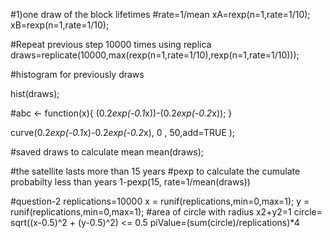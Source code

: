 #1)one draw of the block lifetimes
#rate=1/mean
xA=rexp(n=1,rate=1/10);
xB=rexp(n=1,rate=1/10);

#Repeat previous step 10000 times using replica
draws=replicate(10000,max(rexp(n=1,rate=1/10),rexp(n=1,rate=1/10)));

#histogram for previously draws

hist(draws);

#abc <- function(x){ (0.2*exp(-0.1*x))-(0.2*exp(-0.2*x)); }

curve(0.2*exp(-0.1*x)-0.2*exp(-0.2*x), 0 , 50,add=TRUE );

#saved draws to calculate mean
mean(draws);

#the satellite lasts more than 15 years
#pexp to calculate the cumulate probabilty less than years
1-pexp(15, rate=1/mean(draws))


#question-2
replications=10000
x = runif(replications,min=0,max=1);
y = runif(replications,min=0,max=1);
#area of circle with radius x2+y2=1
circle= sqrt((x-0.5)^2 + (y-0.5)^2) <= 0.5
piValue=(sum(circle)/replications)*4
